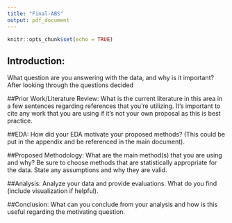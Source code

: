 ```yaml
---
title: "Final-ABS"
output: pdf_document
---
```


```r
knitr::opts_chunk$set(echo = TRUE)
```

## Introduction: 
What question are you answering with the data, and why is it important?
After looking through the questions decided 

##Prior Work/Literature Review: 
What is the current literature in this area in a few sentences regarding references that you're utilizing. It's important to cite any work that you are using if it's not your own proposal as this is best practice.

##EDA:
How did your EDA motivate your proposed methods? (This could be put in the appendix and be referenced in the main document).

##Proposed Methodology:
What are the main method(s) that you are using and why? Be sure to choose methods that are statistically appropriate for the data. State any assumptions and why they are valid.

##Analysis: 
Analyze your data and provide evaluations. What do you find (include visualization if helpful).

##Conclusion: 
What can you conclude from your analysis and how is this useful regarding the motivating question.

